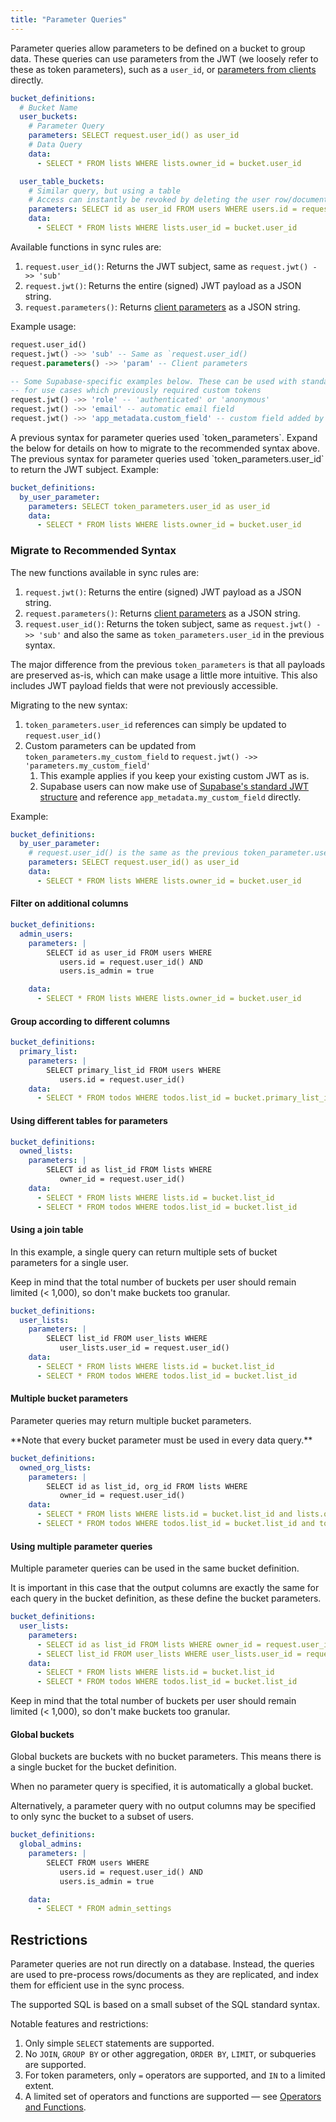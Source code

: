 ```yaml
---
title: "Parameter Queries"
---
```


Parameter queries allow parameters to be defined on a bucket to group data. These queries can use parameters from the JWT (we loosely refer to these as token parameters), such as a `user_id`, or [parameters from clients](/usage/sync-rules/advanced-topics/client-parameters) directly.

```yaml
bucket_definitions:
  # Bucket Name
  user_buckets:
    # Parameter Query
    parameters: SELECT request.user_id() as user_id
    # Data Query
    data:
      - SELECT * FROM lists WHERE lists.owner_id = bucket.user_id

  user_table_buckets:
    # Similar query, but using a table
    # Access can instantly be revoked by deleting the user row/document
    parameters: SELECT id as user_id FROM users WHERE users.id = request.user_id()
    data:
      - SELECT * FROM lists WHERE lists.user_id = bucket.user_id
```

Available functions in sync rules are:

1. `request.user_id()`: Returns the JWT subject, same as `request.jwt() ->> 'sub'`
2. `request.jwt()`: Returns the entire (signed) JWT payload as a JSON string.
3. `request.parameters()`: Returns [client parameters](/usage/sync-rules/advanced-topics/client-parameters) as a JSON string.

Example usage:

```sql
request.user_id()
request.jwt() ->> 'sub' -- Same as `request.user_id()
request.parameters() ->> 'param' -- Client parameters

-- Some Supabase-specific examples below. These can be used with standard Supabase tokens,
-- for use cases which previously required custom tokens
request.jwt() ->> 'role' -- 'authenticated' or 'anonymous'
request.jwt() ->> 'email' -- automatic email field
request.jwt() ->> 'app_metadata.custom_field' -- custom field added by a service account (authenticated)

```

<Note>
  A previous syntax for parameter queries used `token_parameters`. Expand the below for details on how to migrate to the recommended syntax above.
</Note>

<Accordion title="Previous Syntax">
  The previous syntax for parameter queries used `token_parameters.user_id` to return the JWT subject. Example:

  ```yaml
  bucket_definitions:
    by_user_parameter:
      parameters: SELECT token_parameters.user_id as user_id
      data:
        - SELECT * FROM lists WHERE lists.owner_id = bucket.user_id
  ```

  ### Migrate to Recommended Syntax

  The new functions available in sync rules are:

  1. `request.jwt()`: Returns the entire (signed) JWT payload as a JSON string.
  2. `request.parameters()`: Returns [client parameters](/usage/sync-rules/advanced-topics/client-parameters) as a JSON string.
  3. `request.user_id()`: Returns the token subject, same as `request.jwt() ->> 'sub'` and also the same as `token_parameters.user_id` in the previous syntax.

  The major difference from the previous `token_parameters` is that all payloads are preserved as-is, which can make usage a little more intuitive. This also includes JWT payload fields that were not previously accessible.

  Migrating to the new syntax:

  1. `token_parameters.user_id` references can simply be updated to `request.user_id()`
  2. Custom parameters can be updated from `token_parameters.my_custom_field` to `request.jwt() ->> 'parameters.my_custom_field'`
     1. This example applies if you keep your existing custom JWT as is.
     2. Supabase users can now make use of [Supabase's standard JWT structure](https://supabase.com/docs/guides/auth/jwts#jwts-in-supabase) and reference `app_metadata.my_custom_field` directly.

  Example:

  ```yaml
  bucket_definitions:
    by_user_parameter:
      # request.user_id() is the same as the previous token_parameter.user_id
      parameters: SELECT request.user_id() as user_id
      data:
        - SELECT * FROM lists WHERE lists.owner_id = bucket.user_id
  ```
</Accordion>

#### Filter on additional columns

```yaml
bucket_definitions:
  admin_users:
    parameters: |
        SELECT id as user_id FROM users WHERE
           users.id = request.user_id() AND
           users.is_admin = true

    data:
      - SELECT * FROM lists WHERE lists.owner_id = bucket.user_id
```

#### Group according to different columns

```yaml
bucket_definitions:
  primary_list:
    parameters: |
        SELECT primary_list_id FROM users WHERE
           users.id = request.user_id()
    data:
      - SELECT * FROM todos WHERE todos.list_id = bucket.primary_list_id
```

#### Using different tables for parameters

```yaml
bucket_definitions:
  owned_lists:
    parameters: |
        SELECT id as list_id FROM lists WHERE
           owner_id = request.user_id()
    data:
      - SELECT * FROM lists WHERE lists.id = bucket.list_id
      - SELECT * FROM todos WHERE todos.list_id = bucket.list_id
```

#### Using a join table

In this example, a single query can return multiple sets of bucket parameters for a single user.

Keep in mind that the total number of buckets per user should remain limited (\< 1,000), so don't make buckets too granular.

```yaml
bucket_definitions:
  user_lists:
    parameters: |
        SELECT list_id FROM user_lists WHERE
           user_lists.user_id = request.user_id()
    data:
      - SELECT * FROM lists WHERE lists.id = bucket.list_id
      - SELECT * FROM todos WHERE todos.list_id = bucket.list_id
```

#### Multiple bucket parameters

Parameter queries may return multiple bucket parameters.

<Info>
  **Note that every bucket parameter must be used in every data query.**
</Info>

```yaml
bucket_definitions:
  owned_org_lists:
    parameters: |
        SELECT id as list_id, org_id FROM lists WHERE
           owner_id = request.user_id()
    data:
      - SELECT * FROM lists WHERE lists.id = bucket.list_id and lists.org_id = bucket.org_id
      - SELECT * FROM todos WHERE todos.list_id = bucket.list_id and todos.org_id = bucket.org_id
```

#### Using multiple parameter queries

Multiple parameter queries can be used in the same bucket definition.

It is important in this case that the output columns are exactly the same for each query in the bucket definition, as these define the bucket parameters.

```yaml
bucket_definitions:
  user_lists:
    parameters:
      - SELECT id as list_id FROM lists WHERE owner_id = request.user_id()
      - SELECT list_id FROM user_lists WHERE user_lists.user_id = request.user_id()
    data:
      - SELECT * FROM lists WHERE lists.id = bucket.list_id
      - SELECT * FROM todos WHERE todos.list_id = bucket.list_id
```

Keep in mind that the total number of buckets per user should remain limited (\< 1,000), so don't make buckets too granular.

#### Global buckets

Global buckets are buckets with no bucket parameters. This means there is a single bucket for the bucket definition.

When no parameter query is specified, it is automatically a global bucket.

Alternatively, a parameter query with no output columns may be specified to only sync the bucket to a subset of users.

```yaml
bucket_definitions:
  global_admins:
    parameters: |
        SELECT FROM users WHERE
           users.id = request.user_id() AND
           users.is_admin = true

    data:
      - SELECT * FROM admin_settings
```

## Restrictions

Parameter queries are not run directly on a database. Instead, the queries are used to pre-process rows/documents as they are replicated, and index them for efficient use in the sync process.

The supported SQL is based on a small subset of the SQL standard syntax.

Notable features and restrictions:

1. Only simple `SELECT` statements are supported.
2. No `JOIN`, `GROUP BY` or other aggregation, `ORDER BY`, `LIMIT`, or subqueries are supported.
3. For token parameters, only `=` operators are supported, and `IN` to a limited extent.
4. A limited set of operators and functions are supported — see [Operators and Functions](/usage/sync-rules/operators-and-functions).
